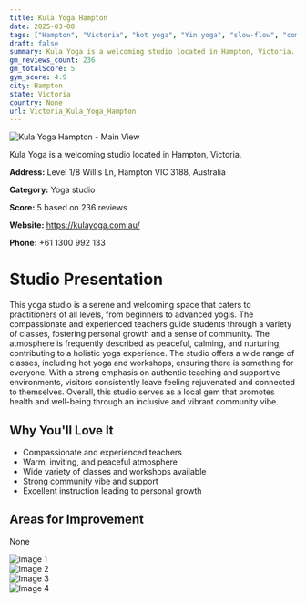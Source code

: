 ```yaml
---
title: Kula Yoga Hampton
date: 2025-03-08
tags: ["Hampton", "Victoria", "hot yoga", "Yin yoga", "slow-flow", "community", "atmosphere", "Hampton"]  
draft: false
summary: Kula Yoga is a welcoming studio located in Hampton, Victoria.
gm_reviews_count: 236
gm_totalScore: 5
gym_score: 4.9
city: Hampton
state: Victoria
country: None
url: Victoria_Kula_Yoga_Hampton
---
```


<div className="aspect-[16/9] relative my-8">
  <img 
    src="https://lh5.googleusercontent.com/p/AF1QipMhlp17R43NgHPWeR89okrgE8IuZsafnWgUcoOD=w1920-h1080-k-no"
    alt="Kula Yoga Hampton - Main View"
    className="object-cover absolute inset-0 w-full h-full rounded-lg"
  />
</div>

Kula Yoga is a welcoming studio located in Hampton, Victoria.

**Address:** Level 1/8 Willis Ln, Hampton VIC 3188, Australia

**Category:** Yoga studio

**Score:** 5 based on 236 reviews

**Website:** https://kulayoga.com.au/

**Phone:** +61 1300 992 133

# Studio Presentation

This yoga studio is a serene and welcoming space that caters to practitioners of all levels, from beginners to advanced yogis. The compassionate and experienced teachers guide students through a variety of classes, fostering personal growth and a sense of community. The atmosphere is frequently described as peaceful, calming, and nurturing, contributing to a holistic yoga experience. The studio offers a wide range of classes, including hot yoga and workshops, ensuring there is something for everyone. With a strong emphasis on authentic teaching and supportive environments, visitors consistently leave feeling rejuvenated and connected to themselves. Overall, this studio serves as a local gem that promotes health and well-being through an inclusive and vibrant community vibe.

## Why You'll Love It

- Compassionate and experienced teachers
- Warm, inviting, and peaceful atmosphere
- Wide variety of classes and workshops available
- Strong community vibe and support
- Excellent instruction leading to personal growth

## Areas for Improvement

None

<div className="grid grid-cols-1 xl:grid-cols-2 gap-4 my-8">
<div className="aspect-[4/3] relative"><img src="https://lh3.googleusercontent.com/p/AF1QipMxtpTPEXep1_TKw2TNzkz_Q7-an7WrucU02hg_=w1920-h1080-k-no" alt="Image 1" className="object-cover absolute inset-0 w-full h-full rounded-lg" /></div>
<div className="aspect-[4/3] relative"><img src="https://lh5.googleusercontent.com/p/AF1QipNveKTDWL7HZlsT3taueUZ-lW6gVzqXJal73yFQ=w1920-h1080-k-no" alt="Image 2" className="object-cover absolute inset-0 w-full h-full rounded-lg" /></div>
<div className="aspect-[4/3] relative"><img src="https://lh5.googleusercontent.com/p/AF1QipMxDSA1XiZPuIv_-9HGnu-XBy-rCqjgC6N_zwer=w1920-h1080-k-no" alt="Image 3" className="object-cover absolute inset-0 w-full h-full rounded-lg" /></div>
<div className="aspect-[4/3] relative"><img src="https://lh5.googleusercontent.com/p/AF1QipP3TtLQ3kc4jHrJj1Bml9yhCAbZY94PNiKMwPHF=w1920-h1080-k-no" alt="Image 4" className="object-cover absolute inset-0 w-full h-full rounded-lg" /></div>
</div>